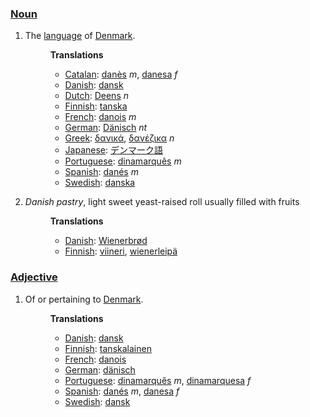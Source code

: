 ===[[Noun]]===
# The [[language]] of [[w:Denmark|Denmark]].
#:'''Translations'''
#:*[[Catalan]]: [[danès]] ''m'', [[danesa]] ''f''
#:*[[Danish]]: [[dansk]]
#:*[[Dutch]]: [[Deens]] ''n''
#:*[[Finnish]]: [[tanska]]
#:*[[French]]: [[danois]] ''m''
#:*[[German]]: [[Dänisch]] ''nt''
#:*[[Greek]]: [[δανικά]], [[δανέζικα]] ''n''
#:*[[Japanese]]: [[デンマーク語]]
#:*[[Portuguese]]: [[dinamarquês]] ''m''
#:*[[Spanish]]: [[danés]] ''m''
#:*[[Swedish]]: [[danska]]
#''Danish pastry'', light sweet yeast-raised roll usually filled with fruits
#:'''Translations'''
#:*[[Danish]]: [[Wienerbrød]]
#:*[[Finnish]]: [[viineri]], [[wienerleipä]]
===[[Adjective]]===
# Of or pertaining to [[Denmark]].
#:'''Translations'''
#:*[[Danish]]: [[dansk]]
#:*[[Finnish]]: [[tanskalainen]]
#:*[[French]]: [[danois]]
#:*[[German]]: [[dänisch]]
#:*[[Portuguese]]: [[dinamarquês]] ''m'', [[dinamarquesa]] ''f''
#:*[[Spanish]]: [[danés]] ''m'', [[danesa]] ''f''
#:*[[Swedish]]: [[dansk]]